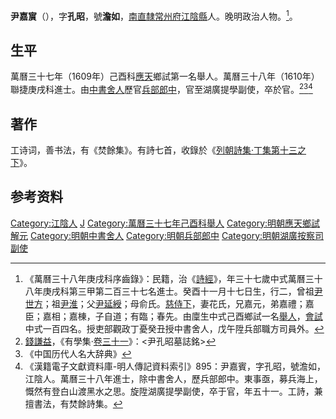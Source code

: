 {{明清人物信息框
| 姓名 = 尹嘉賔
| 原名 =
| 圖片名稱= 
| 圖片大小 =
| 圖片說明 = 
| 最高職務 = 湖廣提學副使
| 國家 = 大明 
| 爵位 =
| 籍貫 = [[南直隸|南直隸]][[常州府|常州府]][[江陰縣|江陰縣]]
| 族裔 = 
| 旗籍 = 
| 字號 = 
| 諡號 =
| 出生日期 = 隆慶六年（1572年）
| 出生地點 =
| 逝世日期 = 天啟三年（1623年）
| 逝世地點 =
| 墓葬 =
| 配偶 = 花氏
| 親屬 = 曾祖尹世方，祖尹淮<br>父尹延綬，母俞氏
| 出身 =
* 萬曆三十七年己酉科應天鄉試第一名舉人
* 萬曆三十八年庚戌科進士
| 經歷 =
| 著作 =  
*《焚餘集》
}}
'''尹嘉賔'''（{{bd|1572年||1623年||Yin尹}}），字'''孔昭'''，號'''澹如'''，[[南直隸|南直隸]][[常州府|常州府]][[江陰縣|江陰縣]]人。晚明政治人物。<ref>《萬曆三十八年庚戌科序齒錄》：民籍，治《[[詩經|詩經]]》，年三十七歲中式萬曆三十八年庚戌科第三甲第二百三十七名進士。癸酉十一月十七日生，行二，曾祖[[尹世方|尹世方]]；祖[[尹淮|尹淮]]；父[[尹延綬|尹延綬]]；母俞氏。[[慈侍下|慈侍下]]，妻花氏，兄嘉元，弟嘉禮；嘉臣；嘉相；嘉棟，子自道；有臨；春先。由廩生中式己酉鄉試一名[[舉人|舉人]]，[[會試|會試]]中式一百四名。授吏部觀政丁憂癸丑授中書舍人，戊午陞兵部職方司員外。</ref>。

==生平==
萬曆三十七年（1609年）己酉科[[應天|應天]]鄉試第一名舉人。萬曆三十八年（1610年）聯捷庚戌科進士。由[[中書舍人|中書舍人]]歷官[[兵部|兵部]][[郎中|郎中]]，官至湖廣提學副使，卒於官。<ref>[[錢謙益|錢謙益]]，《有學集·[[s:有學集/31|卷三十一]]》：<尹孔昭墓誌銘></ref><ref>《中国历代人名大辞典》</ref><ref>《漢籍電子文獻資料庫-明人傳記資料索引》895：尹嘉賓，字孔昭，號澹如，江陰人。萬曆三十八年進士，除中書舍人，歷兵部郎中。東事亟，募兵海上，慨然有登白山渡黑水之思。旋陞湖廣提學副使，卒于官，年五十一。工詩，兼擅書法，有焚餘詩集。</ref>

==著作==
工诗词，善书法，有《焚餘集》。有詩七首，收錄於《[[s:列朝詩集/丁13下|列朝詩集‧丁集第十三之下]]》。

== 参考资料 ==
{{reflist}}

{{萬曆三十八年庚戌科殿试金榜}}

{{Authority control}}

{{DEFAULTSORT:Yin尹}}
[[Category:江陰人|Category:江陰人]]
[[Category:尹姓|J]]
[[Category:萬曆三十七年己酉科舉人|Category:萬曆三十七年己酉科舉人]]
[[Category:明朝應天鄉試解元|Category:明朝應天鄉試解元]]
[[Category:明朝中書舍人|Category:明朝中書舍人]]
[[Category:明朝兵部郎中|Category:明朝兵部郎中]]
[[Category:明朝湖廣按察司副使|Category:明朝湖廣按察司副使]]


{{明朝人物小作品}}